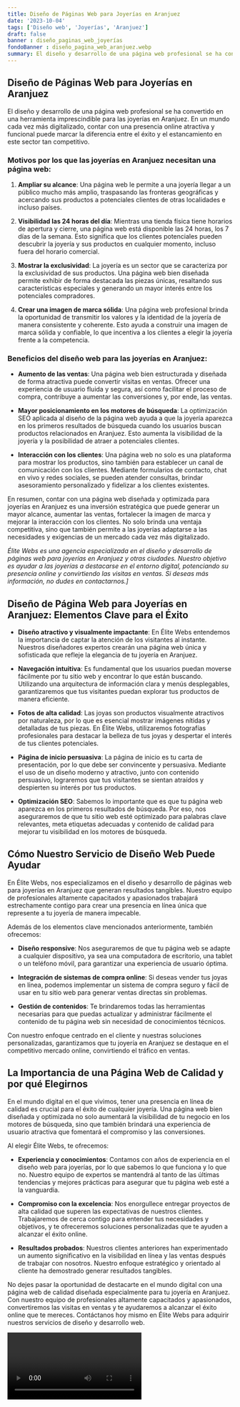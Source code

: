 ```yaml
---
title: Diseño de Páginas Web para Joyerías en Aranjuez
date: '2023-10-04'
tags: ['Diseño web', 'Joyerías', 'Aranjuez']
draft: false
banner : diseño_paginas_web_joyerías
fondoBanner : diseño_pagina_web_aranjuez.webp
summary: El diseño y desarrollo de una página web profesional se ha convertido en una herramienta imprescindible para las joyerías en Aranjuez. En un mundo cada vez más digitalizado, contar con una presencia online atractiva y funcional puede marcar la diferencia entre el éxito y el estancamiento en este sector tan competitivo.
---
```


## Diseño de Páginas Web para Joyerías en Aranjuez

El diseño y desarrollo de una página web profesional se ha convertido en una herramienta imprescindible para las joyerías en Aranjuez. En un mundo cada vez más digitalizado, contar con una presencia online atractiva y funcional puede marcar la diferencia entre el éxito y el estancamiento en este sector tan competitivo.

### Motivos por los que las joyerías en Aranjuez necesitan una página web:

1. **Ampliar su alcance**: Una página web le permite a una joyería llegar a un público mucho más amplio, traspasando las fronteras geográficas y acercando sus productos a potenciales clientes de otras localidades e incluso países.

2. **Visibilidad las 24 horas del día**: Mientras una tienda física tiene horarios de apertura y cierre, una página web está disponible las 24 horas, los 7 días de la semana. Esto significa que los clientes potenciales pueden descubrir la joyería y sus productos en cualquier momento, incluso fuera del horario comercial.

3. **Mostrar la exclusividad**: La joyería es un sector que se caracteriza por la exclusividad de sus productos. Una página web bien diseñada permite exhibir de forma destacada las piezas únicas, resaltando sus características especiales y generando un mayor interés entre los potenciales compradores.

4. **Crear una imagen de marca sólida**: Una página web profesional brinda la oportunidad de transmitir los valores y la identidad de la joyería de manera consistente y coherente. Esto ayuda a construir una imagen de marca sólida y confiable, lo que incentiva a los clientes a elegir la joyería frente a la competencia.

### Beneficios del diseño web para las joyerías en Aranjuez:

- **Aumento de las ventas**: Una página web bien estructurada y diseñada de forma atractiva puede convertir visitas en ventas. Ofrecer una experiencia de usuario fluida y segura, así como facilitar el proceso de compra, contribuye a aumentar las conversiones y, por ende, las ventas.

- **Mayor posicionamiento en los motores de búsqueda**: La optimización SEO aplicada al diseño de la página web ayuda a que la joyería aparezca en los primeros resultados de búsqueda cuando los usuarios buscan productos relacionados en Aranjuez. Esto aumenta la visibilidad de la joyería y la posibilidad de atraer a potenciales clientes.

- **Interacción con los clientes**: Una página web no solo es una plataforma para mostrar los productos, sino también para establecer un canal de comunicación con los clientes. Mediante formularios de contacto, chat en vivo y redes sociales, se pueden atender consultas, brindar asesoramiento personalizado y fidelizar a los clientes existentes.

En resumen, contar con una página web diseñada y optimizada para joyerías en Aranjuez es una inversión estratégica que puede generar un mayor alcance, aumentar las ventas, fortalecer la imagen de marca y mejorar la interacción con los clientes. No solo brinda una ventaja competitiva, sino que también permite a las joyerías adaptarse a las necesidades y exigencias de un mercado cada vez más digitalizado.

*Élite Webs es una agencia especializada en el diseño y desarrollo de páginas web para joyerías en Aranjuez y otras ciudades. Nuestro objetivo es ayudar a las joyerías a destacarse en el entorno digital, potenciando su presencia online y convirtiendo las visitas en ventas. Si deseas más información, no dudes en contactarnos.]*

<GifSeo />

<Cta />

## Diseño de Página Web para Joyerías en Aranjuez: Elementos Clave para el Éxito

- **Diseño atractivo y visualmente impactante**: En Élite Webs entendemos la importancia de captar la atención de los visitantes al instante. Nuestros diseñadores expertos crearán una página web única y sofisticada que refleje la elegancia de tu joyería en Aranjuez.

- **Navegación intuitiva**: Es fundamental que los usuarios puedan moverse fácilmente por tu sitio web y encontrar lo que están buscando. Utilizando una arquitectura de información clara y menús desplegables, garantizaremos que tus visitantes puedan explorar tus productos de manera eficiente.

- **Fotos de alta calidad**: Las joyas son productos visualmente atractivos por naturaleza, por lo que es esencial mostrar imágenes nítidas y detalladas de tus piezas. En Élite Webs, utilizaremos fotografías profesionales para destacar la belleza de tus joyas y despertar el interés de tus clientes potenciales.

- **Página de inicio persuasiva**: La página de inicio es tu carta de presentación, por lo que debe ser convincente y persuasiva. Mediante el uso de un diseño moderno y atractivo, junto con contenido persuasivo, lograremos que tus visitantes se sientan atraídos y despierten su interés por tus productos.

- **Optimización SEO**: Sabemos lo importante que es que tu página web aparezca en los primeros resultados de búsqueda. Por eso, nos aseguraremos de que tu sitio web esté optimizado para palabras clave relevantes, meta etiquetas adecuadas y contenido de calidad para mejorar tu visibilidad en los motores de búsqueda.

## Cómo Nuestro Servicio de Diseño Web Puede Ayudar

En Élite Webs, nos especializamos en el diseño y desarrollo de páginas web para joyerías en Aranjuez que generan resultados tangibles. Nuestro equipo de profesionales altamente capacitados y apasionados trabajará estrechamente contigo para crear una presencia en línea única que represente a tu joyería de manera impecable.

Además de los elementos clave mencionados anteriormente, también ofrecemos:

- **Diseño responsive**: Nos aseguraremos de que tu página web se adapte a cualquier dispositivo, ya sea una computadora de escritorio, una tablet o un teléfono móvil, para garantizar una experiencia de usuario óptima.

- **Integración de sistemas de compra online**: Si deseas vender tus joyas en línea, podemos implementar un sistema de compra seguro y fácil de usar en tu sitio web para generar ventas directas sin problemas.

- **Gestión de contenidos**: Te brindaremos todas las herramientas necesarias para que puedas actualizar y administrar fácilmente el contenido de tu página web sin necesidad de conocimientos técnicos.

Con nuestro enfoque centrado en el cliente y nuestras soluciones personalizadas, garantizamos que tu joyería en Aranjuez se destaque en el competitivo mercado online, convirtiendo el tráfico en ventas.

## La Importancia de una Página Web de Calidad y por qué Elegirnos

En el mundo digital en el que vivimos, tener una presencia en línea de calidad es crucial para el éxito de cualquier joyería. Una página web bien diseñada y optimizada no solo aumentará la visibilidad de tu negocio en los motores de búsqueda, sino que también brindará una experiencia de usuario atractiva que fomentará el compromiso y las conversiones.

Al elegir Élite Webs, te ofrecemos:

- **Experiencia y conocimientos**: Contamos con años de experiencia en el diseño web para joyerías, por lo que sabemos lo que funciona y lo que no. Nuestro equipo de expertos se mantendrá al tanto de las últimas tendencias y mejores prácticas para asegurar que tu página web esté a la vanguardia.

- **Compromiso con la excelencia**: Nos enorgullece entregar proyectos de alta calidad que superen las expectativas de nuestros clientes. Trabajaremos de cerca contigo para entender tus necesidades y objetivos, y te ofreceremos soluciones personalizadas que te ayuden a alcanzar el éxito online.

- **Resultados probados**: Nuestros clientes anteriores han experimentado un aumento significativo en la visibilidad en línea y las ventas después de trabajar con nosotros. Nuestro enfoque estratégico y orientado al cliente ha demostrado generar resultados tangibles.

No dejes pasar la oportunidad de destacarte en el mundo digital con una página web de calidad diseñada especialmente para tu joyería en Aranjuez. Con nuestro equipo de profesionales altamente capacitados y apasionados, convertiremos las visitas en ventas y te ayudaremos a alcanzar el éxito online que te mereces. Contáctanos hoy mismo en Élite Webs para adquirir nuestros servicios de diseño y desarrollo web.

<Video />

<CtaBot job='Joyerías' city='Aranjuez'/>

<Gmaps query='Aranjuez+españa+maps' />